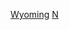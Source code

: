 {{Template category|type=navbox|description =[[懷俄明州县级行政区列表|懷俄明州縣份]]導航模板}}
{{United States topic|title=美國各州縣份導航模板|prefix=:Category:|suffix=縣份導航模板|navbar=plain|exclude-wdc=y|exclude-ter=y|exclude-isl=y|state=expanded}}

[[Category:美國縣份模板|Wyoming]]
[[Category:懷俄明州行政區劃|N]]